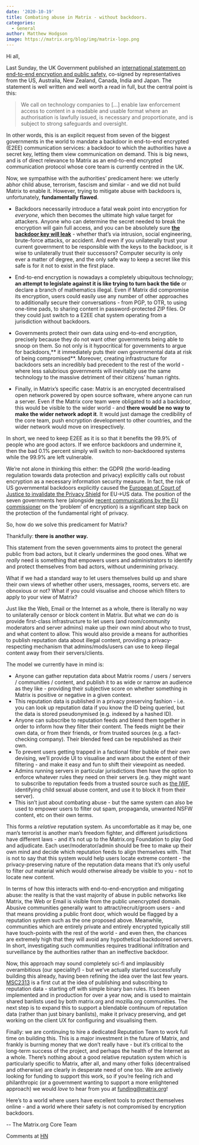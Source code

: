 ```yaml
---
date: '2020-10-19'
title: Combating abuse in Matrix - without backdoors.
categories:
  - General
author: Matthew Hodgson
image: https://matrix.org/blog/img/matrix-logo.png
---
```


Hi all,

Last Sunday, the UK Government published an [international statement on end-to-end encryption and public safety](https://www.gov.uk/government/publications/international-statement-end-to-end-encryption-and-public-safety), co-signed by representatives from the US, Australia, New Zealand, Canada, India and Japan.  The statement is well written and well worth a read in full, but the central point is this:

> We call on technology companies to [...] enable law enforcement access to content in a readable and usable format where an authorisation is lawfully issued, is necessary and proportionate, and is subject to strong safeguards and oversight.

In other words, this is an explicit request from seven of the biggest governments in the world to mandate a backdoor in end-to-end encrypted (E2EE) communication services: a backdoor to which the authorities have a secret key, letting them view communication on demand.  This is big news, and is of direct relevance to Matrix as an end-to-end encrypted communication protocol whose core team is currently centred in the UK.

Now, we sympathise with the authorities’ predicament here: we utterly abhor child abuse, terrorism, fascism and similar - and we did not build Matrix to enable it.  However, trying to mitigate abuse with backdoors is, unfortunately, **fundamentally flawed**.

*   Backdoors necessarily introduce a fatal weak point into encryption for _everyone_, which then becomes the ultimate high value target for attackers.  Anyone who can determine the secret needed to break the encryption will gain full access, and you can be absolutely sure **[the backdoor key will leak](https://techcrunch.com/2016/07/27/security-experts-have-cloned-all-seven-tsa-master-keys/)** - whether that’s via intrusion, social engineering, brute-force attacks, or accident.  And even if you unilaterally trust your current government to be responsible with the keys to the backdoor, is it wise to unilaterally trust their successors?  Computer security is only ever a matter of degree, and the only safe way to keep a secret like this safe is for it not to exist in the first place.

*   End-to-end encryption is nowadays a completely ubiquitous technology; **an attempt to legislate against it is like trying to turn back the tide** or declare a branch of mathematics illegal.  Even if Matrix did compromise its encryption, users could easily use any number of other approaches to additionally secure their conversations - from PGP, to OTR, to using one-time pads, to sharing content in password-protected ZIP files.  Or they could just switch to a E2EE chat system operating from a jurisdiction without backdoors.

*   Governments protect their own data using end-to-end encryption, precisely because they do not want other governments being able to snoop on them.  So not only is it hypocritical for governments to argue for backdoors,** it immediately puts their own governmental data at risk of being compromised**.  Moreover, creating infrastructure for backdoors sets an incredibly bad precedent to the rest of the world - where less salubrious governments will inevitably use the same technology to the massive detriment of their citizens’ human rights.

*   Finally, in Matrix’s specific case: Matrix is an encrypted decentralised open network powered by open source software, where anyone can run a server.  Even if the Matrix core team were obligated to add a backdoor, this would be visible to the wider world - and **there would be no way to make the wider network adopt it**.  It would just damage the credibility of the core team, push encryption development to other countries,  and the wider network would move on irrespectively.

In short, we need to keep E2EE as it is so that it benefits the 99.9% of people who are good actors. If we enforce backdoors and undermine it, then the bad 0.1% percent simply will switch to non-backdoored systems while the 99.9% are left vulnerable.

We’re not alone in thinking this either: the GDPR (the world-leading regulation towards data protection and privacy) explicitly calls out robust encryption as a necessary information security measure. In fact, the risk of US governmental backdoors explicitly caused the [European of Court of Justice to invalidate the Privacy Shield](http://curia.europa.eu/juris/document/document.jsf?docid=228677&doclang=EN) for EU->US data.  The position of the seven governments here (alongside [recent communications by the EU commissioner](https://ec.europa.eu/home-affairs/sites/homeaffairs/files/what-we-do/policies/european-agenda-security/20200724_com-2020-607-commission-communication_en.pdf) on the ‘problem’ of encryption) is a significant step back on the protection of the fundamental right of privacy.

So, how do we solve this predicament for Matrix?

Thankfully: **there is another way.**

This statement from the seven governments aims to protect the general public from bad actors, but it clearly undermines the good ones.  What we _really_ need is something that empowers users and administrators to identify and protect themselves from bad actors, without undermining privacy.

What if we had a standard way to let users themselves build up and share their own views of whether other users, messages, rooms, servers etc. are obnoxious or not?  What if you could visualise and choose which filters to apply to your view of Matrix?

Just like the Web, Email or the Internet as a whole, there is literally no way to unilaterally censor or block content in Matrix.  But what we _can_ do is provide first-class infrastructure to let users (and room/community moderators and server admins) make up their own mind about who to trust, and what content to allow.  This would also provide a means for authorities to publish reputation data about illegal content, providing a privacy-respecting mechanism that admins/mods/users can use to keep illegal content away from their servers/clients.

The model we currently have in mind is:

*   Anyone can gather reputation data about Matrix rooms / users / servers / communities / content, and publish it to as wide or narrow an audience as they like - providing their subjective score on whether something in Matrix is positive or negative in a given context.
*   This reputation data is published in a privacy preserving fashion - i.e. you can look up reputation data if you know the ID being queried, but the data is stored pseudonymised (e.g. indexed by a hashed ID).
*   Anyone can subscribe to reputation feeds and blend them together in order to inform how they filter their content.  The feeds might be their own data, or from their friends, or from trusted sources (e.g. a fact-checking company).  Their blended feed can be republished as their own.
*   To prevent users getting trapped in a factional filter bubble of their own devising, we’ll provide UI to visualise and warn about the extent of their filtering - and make it easy and fun to shift their viewpoint as needed.
*   Admins running servers in particular jurisdictions then have the option to enforce whatever rules they need on their servers (e.g. they might want to subscribe to reputation feeds from a trusted source such as [the IWF](https://www.iwf.org.uk/), identifying child sexual abuse content, and use it to block it from their server).
*   This isn’t just about combating abuse - but the same system can also be used to empower users to filter out spam, propaganda, unwanted NSFW content, etc on their own terms.

This forms a _relative_ reputation system.  As uncomfortable as it may be, one man’s terrorist is another man’s freedom fighter, and different jurisdictions have different laws - and it’s not up to the Matrix.org Foundation to play God and adjudicate.  Each user/moderator/admin should be free to make up their own mind and decide which reputation feeds to align themselves with.  That is not to say that this system would help users locate extreme content - the privacy-preserving nature of the reputation data means that it’s only useful to filter _out_ material which would otherwise already be visible to you - not to locate new content.

In terms of how this interacts with end-to-end-encryption and mitigating abuse: the reality is that the vast majority of abuse in public networks like Matrix, the Web or Email is visible from the public unencrypted domain. Abusive communities generally want to attract/recruit/groom users - and that means providing a public front door, which would be flagged by a reputation system such as the one proposed above.  Meanwhile, communities which are entirely private and entirely encrypted typically still have touch-points with the rest of the world - and even then, the chances are extremely high that they will avoid any hypothetical backdoored servers.  In short, investigating such communities requires traditional infiltration and surveillance by the authorities rather than an ineffective backdoor.

Now, this approach may sound completely sci-fi and implausibly overambitious (our speciality!) - but we’ve actually started successfully building this already, having been refining the idea over the last few years.  [MSC2313](https://github.com/matrix-org/matrix-doc/blob/msc2313/proposals/2313-moderation-policy-rooms.md) is a first cut at the idea of publishing and subscribing to reputation data - starting off with simple binary ban rules.  It’s been implemented and in production for over a year now, and is used to maintain shared banlists used by both matrix.org and mozilla.org communities.  The next step is to expand this to support a blendable continuum of reputation data (rather than just binary banlists), make it privacy preserving, and get working on the client UX for configuring and visualising them.

Finally: we are continuing to hire a dedicated Reputation Team to work full time on building this.  This is a major investment in the future of Matrix, and frankly is burning money that we don’t really have - but it’s critical to the long-term success of the project, and perhaps the health of the Internet as a whole.  There’s nothing about a good relative reputation system which is particularly specific to Matrix, after all, and many other folks (decentralised and otherwise) are clearly in desperate need of one too. We are actively looking for funding to support this work, so if you’re feeling rich and philanthropic (or a government wanting to support a more enlightened approach) we would _love_ to hear from you at [funding@matrix.org](mailto:funding@matrix.org)!

Here’s to a world where users have excellent tools to protect themselves online - and a world where their safety is not compromised by encryption backdoors.

\-- The Matrix.org Core Team

Comments at [HN](https://news.ycombinator.com/item?id=24826951)